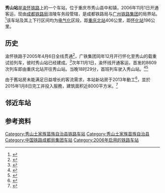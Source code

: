 {{Otheruses|subject=[[渝怀铁路|渝怀铁路]]上的一个车站|other=[[福州地铁|福州地铁]]的车站|秀山站 (福州)}}
{{Infobox China railway station
|车站名称= 秀山站
|图片= Xiushan Railway Station.jpg
|图片介绍= 
|其他名称= 
|车站拼音= Xiùshān Zhàn
|英文名称= Xiushan Railway Station
|车站代码= 35214<ref>{{cite book|title=中华人民共和国铁路车站代码（GB/T 10302-2010）|publisher=中国标准出版社|year=2010|isbn=155066140495|ignore-isbn-error=true|pages=42}}</ref>
|电报码 = ETW
|拼音码 = XSH
|车站类型= 
|技术性质= 中间站、局界站
|业务性质= 客运站、货运站
|始建时间= 2001年10月20日
|开通运营= 2006年11月1日
|车站位置= [[重庆市|重庆市]][[秀山土家族苗族自治县|秀山土家族苗族自治县]][[中和镇_(秀山县)|中和镇]]武陵南路
|坐标= {{coord|28|26|51|N|109|00|43|E|display=inline,title}}
|归属= [[成都铁路局|成都铁路局]]涪陵车务段
|线路= [[渝怀铁路|渝怀铁路]]
|车站等级= 
|使用状态= 使用中
|股道数目= 
|正线= 
|到发线= 
|其它线= 
|月台数目= 
|侧式站台= 
|岛式站台= 
|站台面= 
|网站= 
}}
'''秀山站'''是[[渝怀铁路|渝怀铁路]]上的一个车站，位于重庆市秀山县中和镇，2006年11月1日开通客运，现由[[成都铁路局|成都铁路局]]涪陵车务段管辖，是成都铁路局与[[广州铁路集团|广州铁路集团]]的局界站。<ref>{{cite news|url=http://www.china.com.cn/travel/txt/2014-02/12/content_31449313.htm|title=成都铁路局涪陵车务段秀山站：谢秀勇的春运一天|publisher=中国网|date=2014-02-12|accessdate=2015-04-06|archive-date=2016-03-05|archive-url=https://web.archive.org/web/20160305020601/http://www.china.com.cn/travel/txt/2014-02/12/content_31449313.htm|dead-url=no}}</ref>该车站及其上下行区间均为[[电气化|电气化]]区段，距[[重庆北站|重庆北站]]406公里，距[[怀化站|怀化站]]196公里。

==历史==
渝怀铁路于2005年4月6日全线贯通<ref>{{cite news|url=http://finance.sina.com.cn/chanjing/b/20050407/15391497406.shtml|title=渝怀铁路全线铺通 1年试运行只开通货运|publisher=[[长沙晚报|长沙晚报]]|date=2005-04-07|accessdate=2015-04-06|archive-date=2015-04-12|archive-url=https://web.archive.org/web/20150412175519/http://finance.sina.com.cn/chanjing/b/20050407/15391497406.shtml|dead-url=no}}</ref>，广铁集团同年12月开行怀化至秀山的载重试验列车，彼时秀山站已经建成。<ref>{{cite news|url=http://news.sina.com.cn/o/2005-12-09/03447660193s.shtml|title=秀山：百姓跑六趟看火车|publisher=[[重庆晚报|重庆晚报]]|date=2005-12-09|accessdate=2015-04-06|archive-date=2015-04-12|archive-url=https://web.archive.org/web/20150412173841/http://news.sina.com.cn/o/2005-12-09/03447660193s.shtml|dead-url=no}}</ref>次年11月1日，渝怀线开通客运，首发的8609次列车即由重庆北站开往秀山站。当晚18时29分，首班列车驶入秀山站。<ref>{{cite news|url=http://news.sina.com.cn/c/2006-11-02/073910385777s.shtml|title=酉阳摆手舞喜迎渝怀线首列客车|publisher=[[重庆商报|重庆商报]]|date=2006-11-02|accessdate=2015-04-06|archive-date=2015-04-12|archive-url=https://web.archive.org/web/20150412172419/http://news.sina.com.cn/c/2006-11-02/073910385777s.shtml|dead-url=no}}</ref><ref>{{cite web|url=http://www.cq.xinhuanet.com/news/2006-11/08/content_8464270.htm|title=60万秀山人民圆了火车梦|publisher=秀山县人民政府网|date=2006-11-08|accessdate=2015-04-06|deadurl=yes|archiveurl=https://web.archive.org/web/20150412155227/http://www.cq.xinhuanet.com/news/2006-11/08/content_8464270.htm|archivedate=2015-04-12}}</ref>

由于舊站房未能满足日益增长的客流需求，本站新站房于2013年動工<ref>{{cite news|url=http://xiushan2.mofcom.gov.cn/article/cqxdfw/201306/20130600164913.shtml|title=秀山火车站新客站楼抓紧建设预计明年5月完工|publisher=重庆市秀山县商贸之窗|date=2013-06-17|accessdate=2015-04-06|deadurl=yes|archiveurl=https://web.archive.org/web/20150412005610/http://xiushan2.mofcom.gov.cn/article/cqxdfw/201306/20130600164913.shtml|archivedate=2015-04-12}}</ref>，並於2015年1月8日完工并投入服務，建筑面积近8000平方米。<ref>{{cite news|url=http://epaper.cqcb.com/html/2015-01/09/content_150695.htm|title=秀山火车站新客站昨投用|publisher=[[重庆晨报|重庆晨报]]|date=2015-01-09|accessdate=2015-04-06|deadurl=yes|archiveurl=https://web.archive.org/web/20150412212428/http://epaper.cqcb.com/html/2015-01/09/content_150695.htm|archivedate=2015-04-12}}</ref>

==邻近车站==
{{start rail box|[[中国铁路|中国铁路]]}}
{{s-inop|[[龙池站_(重庆市)|龙池站]]|[[重庆铁路集装箱中心站|团结村]]方向}}
{{s-line|[[渝怀铁路|渝怀铁路]]<br />← 18km 秀山站 18km →}}
{{s-inop|[[梅江站|梅江站]]|[[怀化站|怀化]]方向}}
{{end box}}

==参考资料==
{{reflist}}

{{渝怀铁路}}
{{重庆铁路车站}}

[[Category:秀山土家族苗族自治县铁路车站|Category:秀山土家族苗族自治县铁路车站]]
[[Category:秀山土家族苗族自治县|Category:秀山土家族苗族自治县]]
[[Category:中国铁路成都局集团车站|Category:中国铁路成都局集团车站]]
[[Category:2006年启用的铁路车站|Category:2006年启用的铁路车站]]